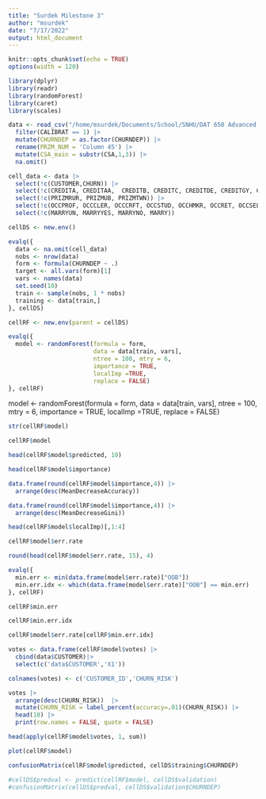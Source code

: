 ```yaml
---
title: "Surdek Milestone 3"
author: "msurdek"
date: "7/17/2022"
output: html_document
---
```


```r
knitr::opts_chunk$set(echo = TRUE)
options(width = 120)
```

```r
library(dplyr)
library(readr)
library(randomForest)
library(caret)
library(scales)
```

```r
data <- read_csv("/home/msurdek/Documents/School/SNHU/DAT 650 Advanced Data Analytics/Assignments/Project//Data/Cell Data.csv") |> 
  filter(CALIBRAT == 1) |> 
  mutate(CHURNDEP = as.factor(CHURNDEP)) |> 
  rename(PRZM_NUM = 'Column 45') |> 
  mutate(CSA_main = substr(CSA,1,3)) |> 
  na.omit()

cell_data <- data |>
  select(!c(CUSTOMER,CHURN)) |> 
  select(!c(CREDITA, CREDITAA,  CREDITB, CREDITC, CREDITDE, CREDITGY, CREDITZ)) |> 
  select(!c(PRIZMRUR, PRIZMUB, PRIZMTWN)) |> 
  select(!c(OCCPROF, OCCCLER, OCCCRFT, OCCSTUD, OCCHMKR, OCCRET, OCCSELF, OCC)) |> 
  select(!c(MARRYUN, MARRYYES, MARRYNO, MARRY))
```

```r
cellDS <- new.env()

evalq({
  data <- na.omit(cell_data)
  nobs <- nrow(data)
  form <- formula(CHURNDEP ~ .)
  target <- all.vars(form)[1]
  vars <- names(data)
  set.seed(10)
  train <- sample(nobs, 1 * nobs)
  training <- data[train,]
}, cellDS)

cellRF <- new.env(parent = cellDS)

evalq({
  model <- randomForest(formula = form,
                        data = data[train, vars],
                        ntree = 100, mtry = 6,
                        importance = TRUE,
                        localImp =TRUE,
                        replace = FALSE)
}, cellRF)
```


model <- randomForest(formula = form,
                      data = data[train, vars],
                      ntree = 100, mtry = 6,
                      importance = TRUE,
                      localImp =TRUE,
                      replace = FALSE)



```r
str(cellRF$model)

cellRF$model

head(cellRF$model$predicted, 10)

head(cellRF$model$importance)

data.frame(round(cellRF$model$importance,4)) |> 
  arrange(desc(MeanDecreaseAccuracy))

data.frame(round(cellRF$model$importance,4)) |> 
  arrange(desc(MeanDecreaseGini))

head(cellRF$model$localImp)[,1:4]

cellRF$model$err.rate

round(head(cellRF$model$err.rate, 15), 4)

evalq({
  min.err <- min(data.frame(model$err.rate)["OOB"])
  min.err.idx <- which(data.frame(model$err.rate)["OOB"] == min.err)
}, cellRF)

cellRF$min.err

cellRF$min.err.idx

cellRF$model$err.rate[cellRF$min.err.idx]

votes <- data.frame(cellRF$model$votes) |> 
  cbind(data$CUSTOMER)|> 
  select(c('data$CUSTOMER','X1'))

colnames(votes) <- c('CUSTOMER_ID','CHURN_RISK')

votes |>  
  arrange(desc(CHURN_RISK))  |>
  mutate(CHURN_RISK = label_percent(accuracy=.01)(CHURN_RISK)) |> 
  head(10) |> 
  print(row.names = FALSE, quote = FALSE)

head(apply(cellRF$model$votes, 1, sum))

plot(cellRF$model)

confusionMatrix(cellRF$model$predicted, cellDS$training$CHURNDEP)

#cellDS$predval <- predict(cellRF$model, cellDS$validation)
#confusionMatrix(cellDS$predval, cellDS$validation$CHURNDEP)

```
